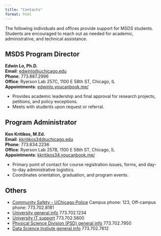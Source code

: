 ```yaml
---
title: "Contacts"
format: html
---
```


The following individuals and offices provide support for MSDS students. Students are encouraged to reach out as needed for academic, administrative, and technical assistance.

## MSDS Program Director
**Edwin Lo, Ph.D.**  
**Email**: [edwinlo@uchicago.edu](mailto://edwinlo@uchicago.edu)  
**Phone**: 773.887.2996  
**Office**: Ryerson Lab 257C, 1100 E 58th ST, Chicago, IL  
**Appointments**:  <a href="https://edwinlo.youcanbook.me/" target="_blank" rel="noopener noreferrer">edwinlo.youcanbook.me/</a>

- Provides academic leadership and final approval for research projects, petitions, and policy exceptions.
- Meets with students upon request or referral.  

## Program Administrator

**Ken Kritikos, M.Ed.**  
**Email**: [kkritikos34@uchicago.edu](mailto://kkritikos34@uchicago.edu)  
**Phone**: 773.834.2236  
**Office**: Ryerson Lab 257B, 1100 E 58th ST, Chicago, IL  
**Appointments**:  <a href="https://kkritikos34.youcanbook.me/" target="_blank" rel="noopener noreferrer">kkritikos34.youcanbook.me/</a>

- Primary point of contact for course registration issues, forms, and day-to-day administrative logistics.
- Coordinates orientation, graduation, and program events.  

## Others

- [Community Safety - UChicago Police](https://safety-security.uchicago.edu/about/police) Campus phone: 123, Off-campus phone: 773.702.8181  
- [University general info](https://www.uchicago.edu/contact-us) 773.702.1234  
- [University IT support](https://its.uchicago.edu/support/) 773.702.5800
- [Physical Science Division (PSD) general info](https://physicalsciences.uchicago.edu/about/contact-us/) 773.702.7950  
- [Data Science Instiute general info](https://datascience.uchicago.edu/about/) 773.702.7612  


